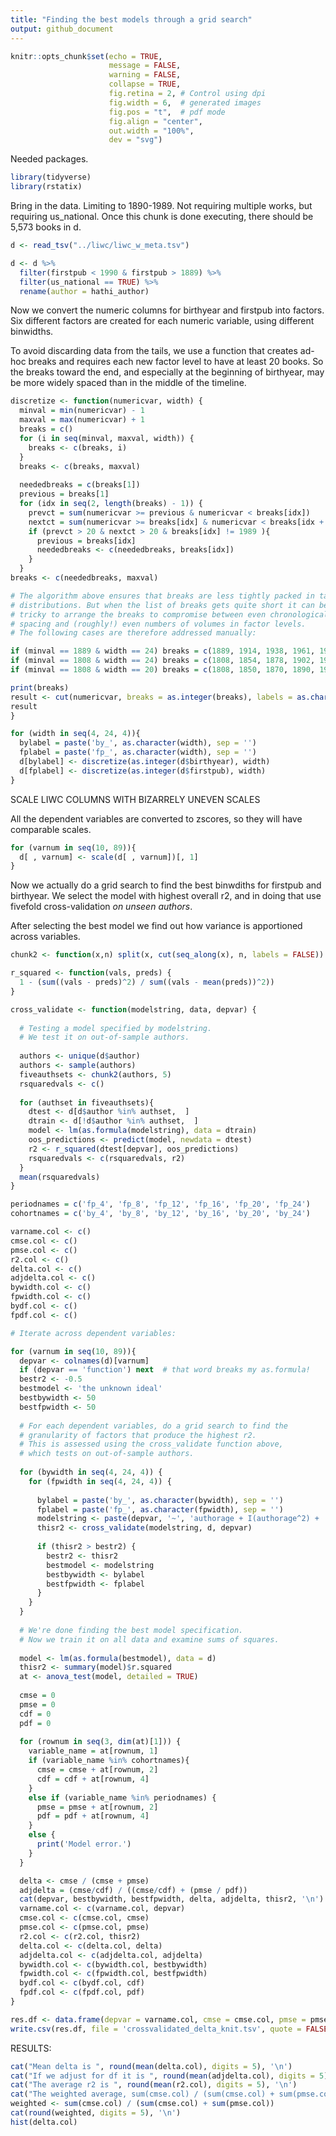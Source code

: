 ```yaml
---
title: "Finding the best models through a grid search"
output: github_document
---
```


```r
knitr::opts_chunk$set(echo = TRUE, 
                      message = FALSE,
                      warning = FALSE,
                      collapse = TRUE,
                      fig.retina = 2, # Control using dpi
                      fig.width = 6,  # generated images
                      fig.pos = "t",  # pdf mode
                      fig.align = "center", 
                      out.width = "100%",
                      dev = "svg")
```
Needed packages.

```r
library(tidyverse)
library(rstatix)

```

Bring in the data. Limiting to 1890-1989. Not requiring multiple works, but requiring us_national. Once this chunk is done executing, there should be 5,573 books in d.

```r
d <- read_tsv("../liwc/liwc_w_meta.tsv")

d <- d %>%
  filter(firstpub < 1990 & firstpub > 1889) %>% 
  filter(us_national == TRUE) %>%
  rename(author = hathi_author)
```

Now we convert the numeric columns for birthyear and firstpub into factors. Six different factors are created for each numeric variable, using different binwidths.

To avoid discarding data from the tails, we use a function that creates ad-hoc breaks and requires each new factor level to have at least 20 books. So the breaks toward the end, and especially at the beginning of birthyear, may be more widely spaced than in the middle of the timeline.

```r
discretize <- function(numericvar, width) {
  minval = min(numericvar) - 1
  maxval = max(numericvar) + 1
  breaks = c()
  for (i in seq(minval, maxval, width)) {
    breaks <- c(breaks, i)
  }
  breaks <- c(breaks, maxval)
  
  neededbreaks = c(breaks[1])
  previous = breaks[1]
  for (idx in seq(2, length(breaks) - 1)) {
    prevct = sum(numericvar >= previous & numericvar < breaks[idx])
    nextct = sum(numericvar >= breaks[idx] & numericvar < breaks[idx + 1])
    if (prevct > 20 & nextct > 20 & breaks[idx] != 1989 ){
      previous = breaks[idx]
      neededbreaks <- c(neededbreaks, breaks[idx])
    }
  }
breaks <- c(neededbreaks, maxval)

# The algorithm above ensures that breaks are less tightly packed in tails of 
# distributions. But when the list of breaks gets quite short it can be
# tricky to arrange the breaks to compromise between even chronological
# spacing and (roughly!) even numbers of volumes in factor levels.
# The following cases are therefore addressed manually:

if (minval == 1889 & width == 24) breaks = c(1889, 1914, 1938, 1961, 1990)
if (minval == 1808 & width == 24) breaks = c(1808, 1854, 1878, 1902, 1926, 1990)
if (minval == 1808 & width == 20) breaks = c(1808, 1850, 1870, 1890, 1910, 1930, 1990)

print(breaks)
result <- cut(numericvar, breaks = as.integer(breaks), labels = as.character(breaks[1: length(breaks) -1]))
result
}

for (width in seq(4, 24, 4)){
  bylabel = paste('by_', as.character(width), sep = '')
  fplabel = paste('fp_', as.character(width), sep = '')
  d[bylabel] <- discretize(as.integer(d$birthyear), width)
  d[fplabel] <- discretize(as.integer(d$firstpub), width)
}

```


SCALE LIWC COLUMNS WITH BIZARRELY UNEVEN SCALES

All the dependent variables are converted to zscores, so they will have comparable scales.

```r
for (varnum in seq(10, 89)){
  d[ , varnum] <- scale(d[ , varnum])[, 1]
}
```

Now we actually do a grid search to find the best binwdiths for firstpub and birthyear. We select the model with highest overall r2, and in doing that use fivefold cross-validation *on unseen authors*.

After selecting the best model we find out how variance is apportioned across variables.

```r
chunk2 <- function(x,n) split(x, cut(seq_along(x), n, labels = FALSE)) 

r_squared <- function(vals, preds) {
  1 - (sum((vals - preds)^2) / sum((vals - mean(preds))^2))
}

cross_validate <- function(modelstring, data, depvar) {
  
  # Testing a model specified by modelstring.
  # We test it on out-of-sample authors.
  
  authors <- unique(d$author)
  authors <- sample(authors)
  fiveauthsets <- chunk2(authors, 5)
  rsquaredvals <- c()
  
  for (authset in fiveauthsets){
    dtest <- d[d$author %in% authset,  ]
    dtrain <- d[!d$author %in% authset,  ]
    model <- lm(as.formula(modelstring), data = dtrain)
    oos_predictions <- predict(model, newdata = dtest)
    r2 <- r_squared(dtest[depvar], oos_predictions)
    rsquaredvals <- c(rsquaredvals, r2)
  }
  mean(rsquaredvals)
}

periodnames = c('fp_4', 'fp_8', 'fp_12', 'fp_16', 'fp_20', 'fp_24')
cohortnames = c('by_4', 'by_8', 'by_12', 'by_16', 'by_20', 'by_24')

varname.col <- c()
cmse.col <- c()
pmse.col <- c()
r2.col <- c()
delta.col <- c()
adjdelta.col <- c()
bywidth.col <- c()
fpwidth.col <- c()
bydf.col <- c()
fpdf.col <- c()

# Iterate across dependent variables:

for (varnum in seq(10, 89)){
  depvar <- colnames(d)[varnum]
  if (depvar == 'function') next  # that word breaks my as.formula!     
  bestr2 <- -0.5
  bestmodel <- 'the unknown ideal'
  bestbywidth <- 50
  bestfpwidth <- 50
  
  # For each dependent variables, do a grid search to find the
  # granularity of factors that produce the highest r2.
  # This is assessed using the cross_validate function above,
  # which tests on out-of-sample authors.
  
  for (bywidth in seq(4, 24, 4)) {
    for (fpwidth in seq(4, 24, 4)) {
      
      bylabel = paste('by_', as.character(bywidth), sep = '')
      fplabel = paste('fp_', as.character(fpwidth), sep = '')
      modelstring <- paste(depvar, '~', 'authorage + I(authorage^2) + ', bylabel, '+', fplabel)
      thisr2 <- cross_validate(modelstring, d, depvar)
      
      if (thisr2 > bestr2) {
        bestr2 <- thisr2
        bestmodel <- modelstring
        bestbywidth <- bylabel
        bestfpwidth <- fplabel
      }
    }
  }
  
  # We're done finding the best model specification.
  # Now we train it on all data and examine sums of squares.
  
  model <- lm(as.formula(bestmodel), data = d)
  thisr2 <- summary(model)$r.squared
  at <- anova_test(model, detailed = TRUE)
  
  cmse = 0
  pmse = 0
  cdf = 0
  pdf = 0
  
  for (rownum in seq(3, dim(at)[1])) {
    variable_name = at[rownum, 1]
    if (variable_name %in% cohortnames){
      cmse = cmse + at[rownum, 2]
      cdf = cdf + at[rownum, 4]
    }
    else if (variable_name %in% periodnames) {
      pmse = pmse + at[rownum, 2]
      pdf = pdf + at[rownum, 4]
    }
    else {
      print('Model error.')
    }
  }

  delta <- cmse / (cmse + pmse)
  adjdelta = (cmse/cdf) / ((cmse/cdf) + (pmse / pdf))
  cat(depvar, bestbywidth, bestfpwidth, delta, adjdelta, thisr2, '\n')
  varname.col <- c(varname.col, depvar)
  cmse.col <- c(cmse.col, cmse)
  pmse.col <- c(pmse.col, pmse)
  r2.col <- c(r2.col, thisr2)
  delta.col <- c(delta.col, delta)
  adjdelta.col <- c(adjdelta.col, adjdelta)
  bywidth.col <- c(bywidth.col, bestbywidth)
  fpwidth.col <- c(fpwidth.col, bestfpwidth)
  bydf.col <- c(bydf.col, cdf)
  fpdf.col <- c(fpdf.col, pdf)
}

res.df <- data.frame(depvar = varname.col, cmse = cmse.col, pmse = pmse.col, totalr2 = r2.col, delta = delta.col, adjdelta = adjdelta.col, bywidth = bywidth.col, fpwidth = fpwidth.col, bydf = bydf.col, fpdf = fpdf.col)
write.csv(res.df, file = 'crossvalidated_delta_knit.tsv', quote = FALSE, row.names = FALSE)
```
RESULTS:

```r
cat("Mean delta is ", round(mean(delta.col), digits = 5), '\n')
cat("If we adjust for df it is ", round(mean(adjdelta.col), digits = 5), '\n')
cat("The average r2 is ", round(mean(r2.col), digits = 5), '\n')
cat("The weighted average, sum(cmse.col) / (sum(cmse.col) + sum(pmse.col)):\n")
weighted <- sum(cmse.col) / (sum(cmse.col) + sum(pmse.col))
cat(round(weighted, digits = 5), '\n')
hist(delta.col)
```
